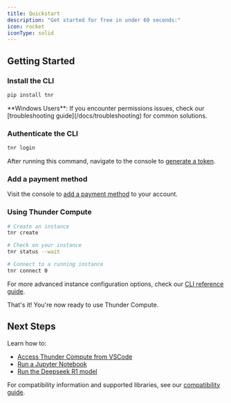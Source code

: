 ```yaml
---
title: Quickstart
description: "Get started for free in under 60 seconds:"
icon: rocket
iconType: solid
---
```


## Getting Started

### Install the CLI

```bash
pip install tnr
```

<Note>
  **Windows Users**: If you encounter permissions issues, check our [troubleshooting guide](/docs/troubleshooting) for common solutions.
</Note>

### Authenticate the CLI

```bash
tnr login
```

After running this command, navigate to the console to [generate a token](https://console.thundercompute.com/settings/tokens).

### Add a payment method

Visit the console to [add a payment method](https://console.thundercompute.com/settings/billing) to your account.

### Using Thunder Compute

```bash
# Create an instance
tnr create

# Check on your instance
tnr status --wait

# Connect to a running instance
tnr connect 0
```

For more advanced instance configuration options, check our [CLI reference guide](/docs/cli-reference).

That's it! You're now ready to use Thunder Compute.

## Next Steps

Learn how to:
- [Access Thunder Compute from VSCode](/guides/vscode-integration-for-thunder-compute)
- [Run a Jupyter Notebook](/guides/running-jupyter-notebooks-on-thunder-compute)
- [Run the Deepseek R1 model](/guides/deepseek-r1-running-locally-on-thunder-compute)

For compatibility information and supported libraries, see our [compatibility guide](/docs/compatibility).
